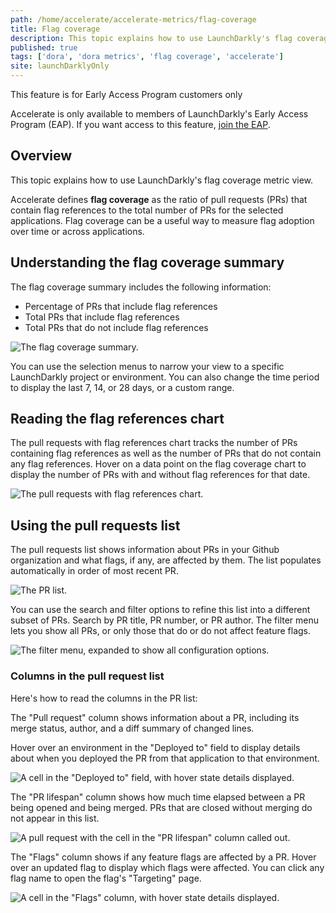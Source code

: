 ```yaml
---
path: /home/accelerate/accelerate-metrics/flag-coverage
title: Flag coverage
description: This topic explains how to use LaunchDarkly's flag coverage metric view.
published: true
tags: ['dora', 'dora metrics', 'flag coverage', 'accelerate']
site: launchDarklyOnly
---
```


<Callout intent="info">
<CalloutTitle>This feature is for Early Access Program customers only</CalloutTitle>
<CalloutDescription>

Accelerate is only available to members of LaunchDarkly's Early Access Program (EAP). If you want access to this feature, [join the EAP](https://launchdarkly.com/eap).

</CalloutDescription>
</Callout>

## Overview

This topic explains how to use LaunchDarkly's flag coverage metric view.

Accelerate defines **flag coverage** as the ratio of pull requests (PRs) that contain flag references to the total number of PRs for the selected applications. Flag coverage can be a useful way to measure flag adoption over time or across applications.

## Understanding the flag coverage summary

The flag coverage summary includes the following information:

- Percentage of PRs that include flag references
- Total PRs that include flag references
- Total PRs that do not include flag references

![The flag coverage summary.](accelerate-flag-coverage-summary.png)

You can use the selection menus to narrow your view to a specific LaunchDarkly project or environment. You can also change the time period to display the last 7, 14, or 28 days, or a custom range.

## Reading the flag references chart

The pull requests with flag references chart tracks the number of PRs containing flag references as well as the number of PRs that do not contain any flag references. Hover on a data point on the flag coverage chart to display the number of PRs with and without flag references for that date.

![The pull requests with flag references chart.](accelerate-flag-coverage-chart.png)

## Using the pull requests list

The pull requests list shows information about PRs in your Github organization and what flags, if any, are affected by them. The list populates automatically in order of most recent PR.

![The PR list.](accelerate-pr.png)

You can use the search and filter options to refine this list into a different subset of PRs. Search by PR title, PR number, or PR author. The filter menu lets you show all PRs, or only those that do or do not affect feature flags.

![The filter menu, expanded to show all configuration options.](accelerate-pr-filter.png)

### Columns in the pull request list

Here's how to read the columns in the PR list:

The "Pull request" column shows information about a PR, including its merge status, author, and a diff summary of changed lines.

Hover over an environment in the "Deployed to" field to display details about when you deployed the PR from that application to that environment.

![A cell in the "Deployed to" field, with hover state details displayed.](accelerate-pr-deployed-to.png)

The "PR lifespan" column shows how much time elapsed between a PR being opened and being merged. PRs that are closed without merging do not appear in this list.

![A pull request with the cell in the "PR lifespan" column called out.](accelerate-pr-lifespan-callout.png)

The "Flags" column shows if any feature flags are affected by a PR. Hover over an updated flag to display which flags were affected. You can click any flag name to open the flag's "Targeting" page.

![A cell in the "Flags" column, with hover state details displayed.](accelerate-pr-flags.png)
